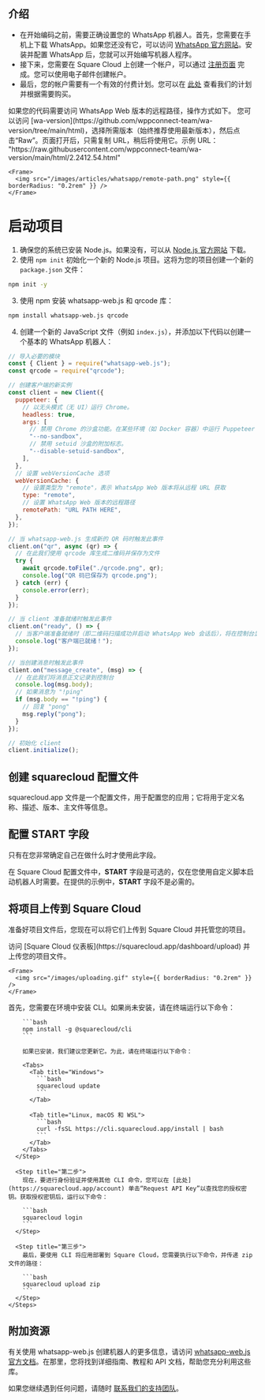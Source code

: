 ## 介绍

- 在开始编码之前，需要正确设置您的 WhatsApp 机器人。首先，您需要在手机上下载 WhatsApp。如果您还没有它，可以访问 [WhatsApp 官方网站](https://www.whatsapp.com/coronavirus/get-started?lang=en)。安装并配置 WhatsApp 后，您就可以开始编写机器人程序。
- 接下来，您需要在 Square Cloud 上创建一个帐户，可以通过 [注册页面](https://squarecloud.app/signup) 完成。您可以使用电子邮件创建帐户。
- 最后，您的帐户需要有一个有效的付费计划。您可以在 [此处](https://squarecloud.app/plans) 查看我们的计划并根据需要购买。

<AccordionGroup>
  <Accordion title="WhatsApp Web 版本的远程路径" icon="file" iconType="solid">
    如果您的代码需要访问 WhatsApp Web 版本的远程路径，操作方式如下。
    您可以访问 [wa-version](https://github.com/wppconnect-team/wa-version/tree/main/html)，选择所需版本（始终推荐使用最新版本），然后点击“Raw”。页面打开后，只需复制 URL，稍后将使用它。示例 URL：
    "https://raw.githubusercontent.com/wppconnect-team/wa-version/main/html/2.2412.54.html"

    <Frame>
      <img src="/images/articles/whatsapp/remote-path.png" style={{ borderRadius: "0.2rem" }} />
    </Frame>
  </Accordion>
</AccordionGroup>

# 启动项目

1. 确保您的系统已安装 Node.js。如果没有，可以从 [Node.js 官方网站](https://nodejs.org/) 下载。
2. 使用 `npm init` 初始化一个新的 Node.js 项目。这将为您的项目创建一个新的 `package.json` 文件：

```bash
npm init -y
```

3. 使用 npm 安装 whatsapp-web.js 和 qrcode 库：

```bash
npm install whatsapp-web.js qrcode
```

4. 创建一个新的 JavaScript 文件（例如 `index.js`），并添加以下代码以创建一个基本的 WhatsApp 机器人：

```javascript index.js
// 导入必要的模块
const { Client } = require("whatsapp-web.js");
const qrcode = require("qrcode");

// 创建客户端的新实例
const client = new Client({
  puppeteer: {
    // 以无头模式（无 UI）运行 Chrome。
    headless: true,
    args: [
      // 禁用 Chrome 的沙盒功能。在某些环境（如 Docker 容器）中运行 Puppeteer 时需要此项。
      "--no-sandbox",
      // 禁用 setuid 沙盒的附加标志。
      "--disable-setuid-sandbox",
    ],
  },
  // 设置 webVersionCache 选项
  webVersionCache: {
    // 设置类型为 "remote"，表示 WhatsApp Web 版本将从远程 URL 获取
    type: "remote",
    // 设置 WhatsApp Web 版本的远程路径
    remotePath: "URL PATH HERE",
  },
});

// 当 whatsapp-web.js 生成新的 QR 码时触发此事件
client.on("qr", async (qr) => {
  // 在此我们使用 qrcode 库生成二维码并保存为文件
  try {
    await qrcode.toFile("./qrcode.png", qr);
    console.log("QR 码已保存为 qrcode.png");
  } catch (err) {
    console.error(err);
  }
});

// 当 client 准备就绪时触发此事件
client.on("ready", () => {
  // 当客户端准备就绪时（即二维码扫描成功并启动 WhatsApp Web 会话后），将在控制台显示此日志
  console.log("客户端已就绪！");
});

// 当创建消息时触发此事件
client.on("message_create", (msg) => {
  // 在此我们将消息正文记录到控制台
  console.log(msg.body);
  // 如果消息为 "!ping"
  if (msg.body == "!ping") {
    // 回复 "pong"
    msg.reply("pong");
  }
});

// 初始化 client
client.initialize();
```

## 创建 squarecloud 配置文件

<Card title="了解更多：如何为 Square Cloud 创建配置文件。" icon="link" href="https://docs.squarecloud.app/getting-started/config-file">
  squarecloud.app 文件是一个配置文件，用于配置您的应用；它将用于定义名称、描述、版本、主文件等信息。
</Card>

## 配置 START 字段

<Warning>只有在您非常确定自己在做什么时才使用此字段。</Warning>

在 Square Cloud 配置文件中，**START** 字段是可选的，仅在您使用自定义脚本启动机器人时需要。在提供的示例中，**START** 字段不是必需的。

## 将项目上传到 Square Cloud

准备好项目文件后，您现在可以将它们上传到 Square Cloud 并托管您的项目。

<Tabs>
  <Tab title="通过仪表板上传">
    访问 [Square Cloud 仪表板](https://squarecloud.app/dashboard/upload) 并上传您的项目文件。

    <Frame>
      <img src="/images/uploading.gif" style={{ borderRadius: "0.2rem" }} />
    </Frame>
  </Tab>

  <Tab title="通过 CLI 上传">
    <Steps>
      <Step title="第一步">
        首先，您需要在环境中安装 CLI。如果尚未安装，请在终端运行以下命令：

        ```bash
        npm install -g @squarecloud/cli
        ```

        如果已安装，我们建议您更新它。为此，请在终端运行以下命令：

        <Tabs>
          <Tab title="Windows">
            ```bash
            squarecloud update
            ```
          </Tab>

          <Tab title="Linux, macOS 和 WSL">
            ```bash
            curl -fsSL https://cli.squarecloud.app/install | bash
            ```
          </Tab>
        </Tabs>
      </Step>

      <Step title="第二步">
        现在，要进行身份验证并使用其他 CLI 命令，您可以在 [此处](https://squarecloud.app/account) 单击“Request API Key”以查找您的授权密钥。获取授权密钥后，运行以下命令：

        ```bash
        squarecloud login
        ```
      </Step>

      <Step title="第三步">
        最后，要使用 CLI 将应用部署到 Square Cloud，您需要执行以下命令，并传递 zip 文件的路径：

        ```bash
        squarecloud upload zip
        ```
      </Step>
    </Steps>
  </Tab>
</Tabs>

## 附加资源

有关使用 whatsapp-web.js 创建机器人的更多信息，请访问 [whatsapp-web.js 官方文档](https://wwebjs.dev/)。在那里，您将找到详细指南、教程和 API 文档，帮助您充分利用这些库。

如果您继续遇到任何问题，请随时 [联系我们的支持团队](/company/support)。
